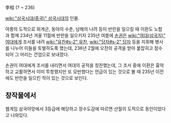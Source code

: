 李桓
(? ~ 236)

[[wiki:"삼국시대(중국)" 삼국시대]]의 인물.

여릉의 도적으로 회계군, 동야의 수춘, 남해의 나려 등이 반란을 일으킬 때 이환도 노합과 함께 234년 겨울 11월에 반란을 일으키자 235년 여름에 [[손권]]은 [[wiki:"여대(삼국지)" 여대]]에게 조서를 내려 [[wiki:"유찬#s-2" 유찬]], [[wiki:"당자#s-2" 당자]] 등을 지휘해 병사를 나누어 이들을 토벌하도록 했는데, 236년 2월에 오찬의 공격을 받아 붙잡히고 참수되어 그 머리는 건업으로 보내졌다.

손권이 여대에게 조서를 내리면서 여대의 공적을 칭찬했는데, 그 조서 중에 이환은 흉악하고 교활하면서 이미 투항했지만 또 모반했다는 언급이 있는 것으로 볼 때 235년 이전에도 반란을 일으킨 적이 있는 것으로 보인다.

== 창작물에서 ==
웹게임 삼국야망에서 3등급에 해당하고 장수도감에 따르면 산월의 도적으로 동안이었다고 나와있다.
